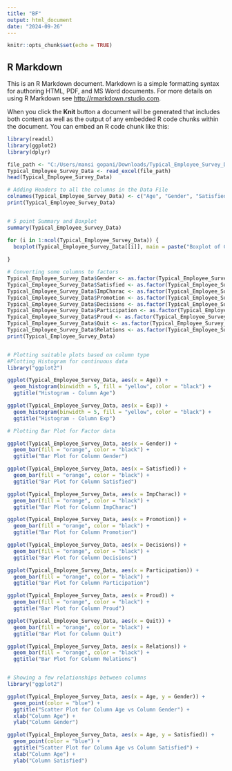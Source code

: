 ---
title: "BF"
output: html_document
date: "2024-09-26"
---

```{r setup, include=FALSE}
knitr::opts_chunk$set(echo = TRUE)
```

## R Markdown

This is an R Markdown document. Markdown is a simple formatting syntax for authoring HTML, PDF, and MS Word documents. For more details on using R Markdown see <http://rmarkdown.rstudio.com>.

When you click the **Knit** button a document will be generated that includes both content as well as the output of any embedded R code chunks within the document. You can embed an R code chunk like this:

```{r}
library(readxl)
library(ggplot2)
library(dplyr)

file_path <- "C:/Users/mansi gopani/Downloads/Typical_Employee_Survey_Data.xlsx"
Typical_Employee_Survey_Data <- read_excel(file_path)
head(Typical_Employee_Survey_Data)

# Adding Headers to all the columns in the Data File
colnames(Typical_Employee_Survey_Data) <- c("Age", "Gender", "Satisfied","ImpCharac","Exp","Promotion","Decisions","Participation","Proud","Quit","Relations")
print(Typical_Employee_Survey_Data)


# 5 point Summary and Boxplot
summary(Typical_Employee_Survey_Data)

for (i in 1:ncol(Typical_Employee_Survey_Data)) {
  boxplot(Typical_Employee_Survey_Data[[i]], main = paste("Boxplot of Column", i), ylab = names(Typical_Employee_Survey_Data)[i])
  
}

# Converting some columns to factors
Typical_Employee_Survey_Data$Gender <- as.factor(Typical_Employee_Survey_Data$Gender)
Typical_Employee_Survey_Data$Satisfied <- as.factor(Typical_Employee_Survey_Data$Satisfied)
Typical_Employee_Survey_Data$ImpCharac <- as.factor(Typical_Employee_Survey_Data$ImpCharac)
Typical_Employee_Survey_Data$Promotion <- as.factor(Typical_Employee_Survey_Data$Promotion)
Typical_Employee_Survey_Data$Decisions <- as.factor(Typical_Employee_Survey_Data$Decisions)
Typical_Employee_Survey_Data$Participation <- as.factor(Typical_Employee_Survey_Data$Participation)
Typical_Employee_Survey_Data$Proud <- as.factor(Typical_Employee_Survey_Data$Proud)
Typical_Employee_Survey_Data$Quit <- as.factor(Typical_Employee_Survey_Data$Quit)
Typical_Employee_Survey_Data$Relations <- as.factor(Typical_Employee_Survey_Data$Relations)
print(Typical_Employee_Survey_Data)


# Plotting suitable plots based on column type
#Plotting Histogram for continuous data
library("ggplot2")

ggplot(Typical_Employee_Survey_Data, aes(x = Age)) +
  geom_histogram(binwidth = 5, fill = "yellow", color = "black") +
  ggtitle("Histogram - Column Age")

ggplot(Typical_Employee_Survey_Data, aes(x = Exp)) +
  geom_histogram(binwidth = 5, fill = "yellow", color = "black") +
  ggtitle("Histogram - Column Exp")

# Plotting Bar Plot for Factor data

ggplot(Typical_Employee_Survey_Data, aes(x = Gender)) +
  geom_bar(fill = "orange", color = "black") +
  ggtitle("Bar Plot for Column Gender")

ggplot(Typical_Employee_Survey_Data, aes(x = Satisfied)) +
  geom_bar(fill = "orange", color = "black") +
  ggtitle("Bar Plot for Column Satisfied")

ggplot(Typical_Employee_Survey_Data, aes(x = ImpCharac)) +
  geom_bar(fill = "orange", color = "black") +
  ggtitle("Bar Plot for Column ImpCharac")

ggplot(Typical_Employee_Survey_Data, aes(x = Promotion)) +
  geom_bar(fill = "orange", color = "black") +
  ggtitle("Bar Plot for Column Promotion")

ggplot(Typical_Employee_Survey_Data, aes(x = Decisions)) +
  geom_bar(fill = "orange", color = "black") +
  ggtitle("Bar Plot for Column Decisions")

ggplot(Typical_Employee_Survey_Data, aes(x = Participation)) +
  geom_bar(fill = "orange", color = "black") +
  ggtitle("Bar Plot for Column Participation")

ggplot(Typical_Employee_Survey_Data, aes(x = Proud)) +
  geom_bar(fill = "orange", color = "black") +
  ggtitle("Bar Plot for Column Proud")

ggplot(Typical_Employee_Survey_Data, aes(x = Quit)) +
  geom_bar(fill = "orange", color = "black") +
  ggtitle("Bar Plot for Column Quit")

ggplot(Typical_Employee_Survey_Data, aes(x = Relations)) +
  geom_bar(fill = "orange", color = "black") +
  ggtitle("Bar Plot for Column Relations")


# Showing a few relationships between columns
library("ggplot2")

ggplot(Typical_Employee_Survey_Data, aes(x = Age, y = Gender)) +
  geom_point(color = "blue") +
  ggtitle("Scatter Plot for Column Age vs Column Gender") +
  xlab("Column Age") +
  ylab("Column Gender")

ggplot(Typical_Employee_Survey_Data, aes(x = Age, y = Satisfied)) +
  geom_point(color = "blue") +
  ggtitle("Scatter Plot for Column Age vs Column Satisfied") +
  xlab("Column Age") +
  ylab("Column Satisfied")

```


